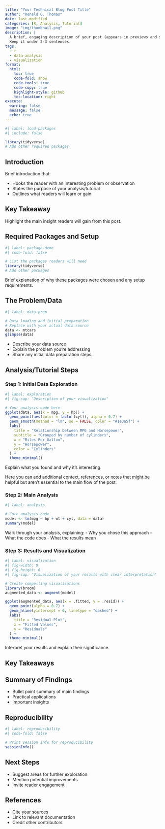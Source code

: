 ```yaml
---
title: "Your Technical Blog Post Title"
author: "Ronald G. Thomas"
date: last-modified
categories: [R, Analysis, Tutorial]
image: "img/thumbnail.png"
description: |
  A brief, engaging description of your post (appears in previews and social sharing).
  Keep it under 2-3 sentences.
tags:
  - r
  - data-analysis
  - visualization
format:
  html:
    toc: true
    code-fold: show
    code-tools: true
    code-copy: true
    highlight-style: github
    toc-location: right
execute:
  warning: false
  message: false
  echo: true
---
```


```r
#| label: load-packages
#| include: false

library(tidyverse)
# Add other required packages
```

## Introduction

Brief introduction that:

- Hooks the reader with an interesting problem or observation
- States the purpose of your analysis/tutorial
- Outlines what readers will learn or gain

::: {.callout-tip}
## Key Takeaway

Highlight the main insight readers will gain from this post.
:::

## Required Packages and Setup

```r
#| label: package-demo
#| code-fold: false

# List the packages readers will need
library(tidyverse)
# Add other packages
```

Brief explanation of why these packages were chosen and any setup requirements.

## The Problem/Data

```r
#| label: data-prep

# Data loading and initial preparation
# Replace with your actual data source
data <- mtcars
glimpse(data)
```

- Describe your data source
- Explain the problem you're addressing
- Share any initial data preparation steps

## Analysis/Tutorial Steps

### Step 1: Initial Data Exploration

```r
#| label: exploration
#| fig-cap: "Description of your visualization"

# Your analysis code here
ggplot(data, aes(x = mpg, y = hp)) +
  geom_point(aes(color = factor(cyl)), alpha = 0.7) +
  geom_smooth(method = "lm", se = FALSE, color = "#1e3a5f") +
  labs(
    title = "Relationship between MPG and Horsepower",
    subtitle = "Grouped by number of cylinders",
    x = "Miles Per Gallon",
    y = "Horsepower",
    color = "Cylinders"
  ) +
  theme_minimal()
```

Explain what you found and why it's interesting.

::: {.column-margin}
Here you can add additional context, references, or notes that might be helpful but aren't essential to the main flow of the post.
:::

### Step 2: Main Analysis

```r
#| label: analysis

# Core analysis code
model <- lm(mpg ~ hp + wt + cyl, data = data)
summary(model)
```

Walk through your analysis, explaining:
- Why you chose this approach
- What the code does
- What the results mean

### Step 3: Results and Visualization

```r
#| label: visualization
#| fig-width: 8
#| fig-height: 6
#| fig-cap: "Visualization of your results with clear interpretation"

# Create compelling visualizations
library(broom)
augmented_data <- augment(model)

ggplot(augmented_data, aes(x = .fitted, y = .resid)) +
  geom_point(alpha = 0.7) +
  geom_hline(yintercept = 0, linetype = "dashed") +
  labs(
    title = "Residual Plot",
    x = "Fitted Values",
    y = "Residuals"
  ) +
  theme_minimal()
```

Interpret your results and explain their significance.

## Key Takeaways

::: {.callout-note}
## Summary of Findings

- Bullet point summary of main findings
- Practical applications
- Important insights
:::

## Reproducibility

```r
#| label: reproducibility
#| code-fold: false

# Print session info for reproducibility
sessionInfo()
```

## Next Steps

- Suggest areas for further exploration
- Mention potential improvements
- Invite reader engagement

## References

- Cite your sources
- Link to relevant documentation
- Credit other contributors